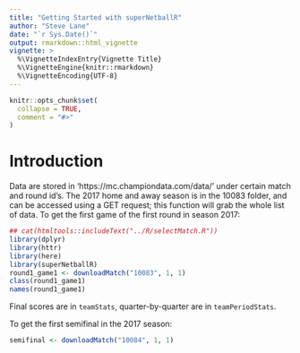```yaml
---
title: "Getting Started with superNetballR"
author: "Steve Lane"
date: "`r Sys.Date()`"
output: rmarkdown::html_vignette
vignette: >
  %\VignetteIndexEntry{Vignette Title}
  %\VignetteEngine{knitr::rmarkdown}
  %\VignetteEncoding{UTF-8}
---
```


<!-- Time-stamp: <2018-03-30 20:09:38 (slane)> -->

```r
knitr::opts_chunk$set(
  collapse = TRUE,
  comment = "#>"
)
```

# Introduction

Data are stored in 'https://mc.championdata.com/data/' under certain match and round id's. The 2017 home and away season is in the 10083 folder, and can be accessed using a GET request; this function will grab the whole list of data. To get the first game of the first round in season 2017:

```r
## cat(htmltools::includeText("../R/selectMatch.R"))
library(dplyr)
library(httr)
library(here)
library(superNetballR)
round1_game1 <- downloadMatch("10083", 1, 1)
class(round1_game1)
names(round1_game1)

```

Final scores are in `teamStats`, quarter-by-quarter are in `teamPeriodStats`.

To get the first semifinal in the 2017 season:

```r
semifinal <- downloadMatch("10084", 1, 1)

```
